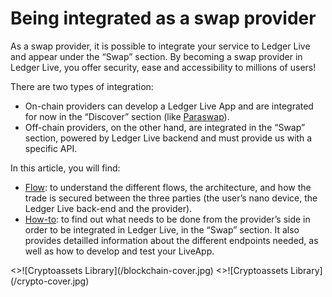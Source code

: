 
# Being integrated as a swap provider

As a swap provider, it is possible to integrate your service to Ledger Live and appear under the “Swap” section. By becoming a swap provider in Ledger Live, you offer security, ease and accessibility to millions of users!

There are two types of integration:
- On-chain providers can develop a Ledger Live App and are integrated for now in the “Discover” section (like [Paraswap](https://www.ledger.com/blog/more-swapping-freedom-access-paraswap-directly-through-ledger-live)). 
- Off-chain providers, on the other hand, are integrated in the “Swap” section, powered by Ledger Live backend and must provide us with a specific API.

In this article, you will find: 
- [Flow](./native-integration/flow): to understand the different flows, the architecture, and how the trade is secured between the three parties (the user’s nano device, the Ledger Live back-end and the provider). 
- [How-to](./native-integration/howto): to find out what needs to be done from the provider’s side in order to be integrated in Ledger Live, in the “Swap” section. It also provides detailled information about the different endpoints needed, as well as how to develop and test your LiveApp.


<Cards num={2}>
  <Card 
    image
    arrow
    title="Flows" 
    href="/exchange/native-integration/flow">
    <>![Cryptoassets Library](/blockchain-cover.jpg)</> 
  </Card>
  <Card 
    image
    arrow
    title="How to" 
    href="/exchange/native-integration/howto">
    <>![Cryptoassets Library](/crypto-cover.jpg)</> 
  </Card>
</Cards>